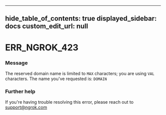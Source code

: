 
---
hide_table_of_contents: true
displayed_sidebar: docs
custom_edit_url: null
---


# ERR_NGROK_423

### Message
The reserved domain name is limited to `MAX` characters; you are using `VAL` characters.
The name you've requested is: `DOMAIN`

### Further help
If you're having trouble resolving this error, please reach out to [support@ngrok.com](mailto:support@ngrok.com?subject=Help%20with%20ERR_NGROK_423)


<ErrorDetails error='err_ngrok_423' />
